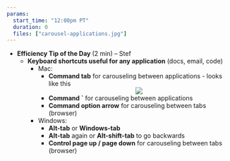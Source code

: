 ```yaml
---
params: 
  start_time: "12:00pm PT"
  duration: 0
  files: ["carousel-applications.jpg"]
---
```


- **Efficiency Tip of the Day ** (2 min) – Stef
  - **Keyboard shortcuts useful for any application** (docs, email, code)
    - Mac:
        - **Command tab** for carouseling between applications - looks like this
        <center>![](carousel-applications.jpg)</center>
        - **Command `**  for carouseling between applications
        - **Command option arrow** for carouseling between tabs (browser)
    - Windows:
        - **Alt-tab** or **Windows-tab**
        - **Alt-tab** again or **Alt-shift-tab** to go backwards
        - **Control page up / page down** for carouseling between tabs (browser)
